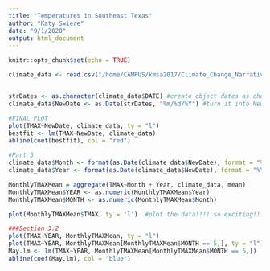 ```yaml
---
title: "Temperatures in Southeast Texas"
author: "Katy Swiere"
date: "9/1/2020"
output: html_document
---
```


```r
knitr::opts_chunk$set(echo = TRUE)
```



```r
climate_data <- read.csv("/home/CAMPUS/kmsa2017/Climate_Change_Narratives/Student_Folders/Swiere/Swiere_OrangeTX_DataNEW.csv")


strDates <- as.character(climate_data$DATE) #create object dates as characters
climate_data$NewDate <- as.Date(strDates, "%m/%d/%Y") #turn it into New Date

#FINAL PLOT 
plot(TMAX~NewDate, climate_data, ty = "l")
bestfit <- lm(TMAX~NewDate, climate_data)
abline(coef(bestfit), col = "red")
```

```r
#Part 3
climate_data$Month <- format(as.Date(climate_data$NewDate), format = "%m")
climate_data$Year <- format(as.Date(climate_data$NewDate), format = "%Y")

MonthlyTMAXMean = aggregate(TMAX~Month + Year, climate_data, mean)
MonthlyTMAXMean$YEAR <- as.numeric(MonthlyTMAXMean$Year)
MonthlyTMAXMean$MONTH <- as.numeric(MonthlyTMAXMean$Month)

plot(MonthlyTMAXMean$TMAX, ty = 'l')  #plot the data!!!! so exciting!!!

###Section 3.2
plot(TMAX~YEAR, MonthlyTMAXMean, ty = "l")
plot(TMAX~YEAR, MonthlyTMAXMean[MonthlyTMAXMean$MONTH == 5,], ty = "l")
May.lm <- lm(TMAX~YEAR, MonthlyTMAXMean[MonthlyTMAXMean$MONTH == 5,])
abline(coef(May.lm), col = "blue")
```




